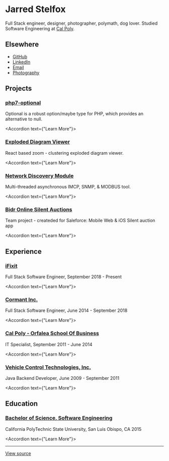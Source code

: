 

# Jarred Stelfox

Full Stack engineer, designer, photographer, polymath, dog lover. Studied Software Engineering at [Cal Poly](https://calpoly.edu).

## Elsewhere

- [GitHub](https://github.com/jarstelfox)
- [LinkedIn](https://www.linkedin.com/in/jarstelfox)
- [Email](mailto:jarstelfox@mac.com)
- [Photography](https://foxtailmedia.smugmug.com/)

## Projects

### [php7-optional](https://github.com/iFixit/php7-optional)

Optional is a robust option/maybe type for PHP, which provides an alternative to null.

<Accordion text={"Learn More"}>
    <OptionalInfo/>
</Accordion>

### [Exploded Diagram Viewer](https://www.ifixit.com/Device/Karcher_Carpet_Cleaner_BRC3015C_2018#diagram/17133/hotspot/1397693/search/washer)
React based zoom - clustering exploded diagram viewer.

<Accordion text={"Learn More"}>
    <ExplodedDiagramInfo/>
</Accordion>

### [Network Discovery Module](https://www.avantex.com.au/homepage/discovery/)
Multi-threaded asynchronous IMCP, SNMP, & MODBUS tool.

<Accordion text={"Learn More"}>
    <NetworkDiscoveryInfo/>
</Accordion>

### [Bidr Online Silent Auctions](https://github.com/kavdev/bidr_project)
Team project - createded for Saleforce: Mobile Web & iOS Silent auction app

<Accordion text={"Learn More"}>
    <BidrInfo/>
</Accordion>

## Experience

### [iFixit](https://ifixit.com)

Full Stack Software Engineer, September 2018 - Present

<Accordion text={"Learn More"}>
    <IFixitInfo/>
</Accordion>

### [Cormant Inc.](https://cormant.com/)

Full Stack Software Engineer, June 2014 - September 2018

<Accordion text={"Learn More"}>
    <CormantInfo/>
</Accordion>

### [Cal Poly - Orfalea School Of Business](https://www.cob.calpoly.edu/)

IT Specialist, September 2011 - June 2014

<Accordion text={"Learn More"}>
    <CalPolyBusinessInfo/>
</Accordion>

### [Vehicle Control Technologies, Inc.](http://www.vctinc.com/)

Java Backend Developer, June 2009 - September 2011

<Accordion text={"Learn More"}>
    <VCTInfo/>
</Accordion>

## Education

### [Bachelor of Science, Software Engineering](https://calpoly.edu/)
California PolyTechnic State University, San Luis Obispo, CA  2015

<Accordion text={"Learn More"}>
    <CalpolyClassesInfo/>
</Accordion>

---

[View source](https://github.com/jarstelfox/jarredstelfox.io/)
